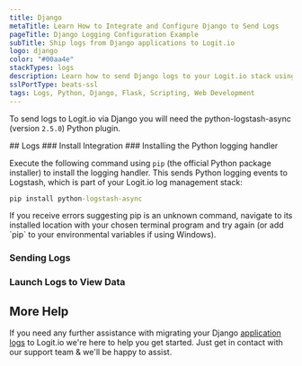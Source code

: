 ```yaml
---
title: Django
metaTitle: Learn How to Integrate and Configure Django to Send Logs
pageTitle: Django Logging Configuration Example
subTitle: Ship logs from Django applications to Logit.io
logo: django
color: "#00aa4e"
stackTypes: logs
description: Learn how to send Django logs to your Logit.io stack using our configuration examples
sslPortType: beats-ssl
tags: Logs, Python, Django, Flask, Scripting, Web Development
---
```



To send logs to Logit.io via Django you will need the python-logstash-async (version `2.5.0`) Python plugin.

<Steps>
  ## Logs
  ### Install Integration
  <InstallIntegration/>
  ### Installing the Python logging handler

  Execute the following command using `pip` (the official Python package installer) to install the logging handler. This sends Python logging 
  events to Logstash, which is part of your Logit.io log management stack:

  ```cmd copy
  pip install python-logstash-async
  ```

  <Callout type="info">
    If you receive errors suggesting pip is an unknown command, 
    navigate to its installed location with your chosen terminal program and try again 
    (or add `pip` to your environmental variables if using Windows). 
  </Callout>

  ### Sending Logs

  <ConfigurePythonLogstash />

  ### Launch Logs to View Data

  <LaunchVisualizer type="logs" />

</Steps>

## More Help

If you need any further assistance with migrating your Django 
[application logs](https://logit.io/platform/logging/logging-as-a-service/application-logging/) to Logit.io 
we're here to help you get started. Just get in contact with our support team <IntercomButton text="via live chat" /> & we'll be happy to assist.